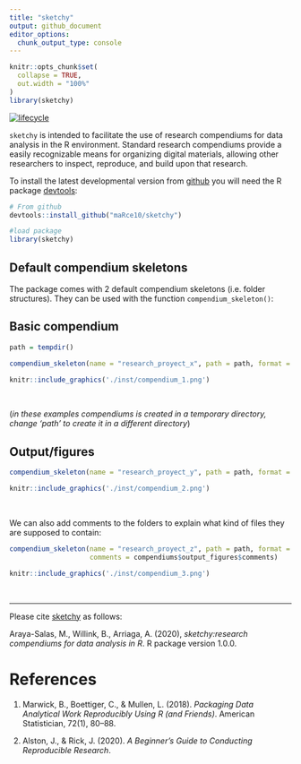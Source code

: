 ```yaml
---
title: "sketchy"
output: github_document
editor_options: 
  chunk_output_type: console
---
```


<!-- README.md is generated from README.Rmd. Please edit that file -->

```r


knitr::opts_chunk$set(
  collapse = TRUE,
  out.width = "100%"
)
library(sketchy)
```

<!-- [![CRAN\_Status\_Badge](http://www.r-pkg.org/badges/version/sketchy)](https://cran.r-project.org/package=sketchy) -->
<!-- [![CRAN RStudio mirror downloads](http://cranlogs.r-pkg.org/badges/sketchy)](http://www.r-pkg.org/pkg/sketchy) -->
<!-- [![Total downloads](https://cranlogs.r-pkg.org/badges/grand-total/sketchy?color=blue)](https://r-pkg.org/pkg/sketchy) -->
[![lifecycle](https://img.shields.io/badge/lifecycle-experimental-orange.svg)](https://www.tidyverse.org/lifecycle/#experimental)

`sketchy` is intended to facilitate the use of research compendiums for data analysis in the R environment. Standard research compendiums provide a easily recognizable means for organizing digital materials, allowing  other researchers to inspect, reproduce, and build upon that research.

To install the latest developmental version from [github](http://github.com/) you will need the R package [devtools](https://cran.r-project.org/package=devtools):

```r

# From github
devtools::install_github("maRce10/sketchy")

#load package
library(sketchy)

```


## Default compendium skeletons

The package comes with 2 default compendium skeletons (i.e. folder structures). They can be used with the function `compendium_skeleton()`:

## Basic compendium

```r

path = tempdir()

compendium_skeleton(name = "research_proyect_x", path = path, format = compendiums$basic$skeleton)

```

```r
knitr::include_graphics('./inst/compendium_1.png')
```

&nbsp; 

(*in these examples compendiums is created in a temporary directory, change 'path' to create it in a different directory*)


## Output/figures

```r

compendium_skeleton(name = "research_proyect_y", path = path, format = compendiums$output_figures$skeleton)

```

```r
knitr::include_graphics('./inst/compendium_2.png')
```

&nbsp; 

We can also add comments to the folders to explain what kind of files they are supposed to contain: 

```r

compendium_skeleton(name = "research_proyect_z", path = path, format = compendiums$output_figures$skeleton, 
                    comments = compendiums$output_figures$comments)

```

```r
knitr::include_graphics('./inst/compendium_3.png')
```

&nbsp; 

---

Please cite [sketchy](https://marce10.github.io/sketchy/) as follows:

Araya-Salas, M., Willink, B., Arriaga, A. (2020), *sketchy:research compendiums for data analysis in R*. R package version 1.0.0.


# References

1. Marwick, B., Boettiger, C., & Mullen, L. (2018). *Packaging Data Analytical Work Reproducibly Using R (and Friends)*. American Statistician, 72(1), 80–88.

1. Alston, J., & Rick, J. (2020). *A Beginner’s Guide to Conducting Reproducible Research*. 
